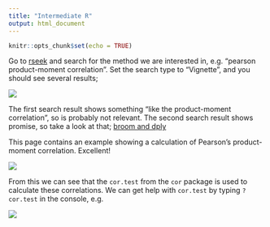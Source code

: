 ```yaml
---
title: "Intermediate R"
output: html_document
---
```


```r
knitr::opts_chunk$set(echo = TRUE)
```

Go to [rseek](https://rseek.org) and search for the method we are interested
in, e.g. "pearson product-moment correlation". Set the search type 
to "Vignette", and you should see several results;

![](images/packaging_answer02.png)

The first search result shows something "like the product-moment correlation",
so is probably not relevant. The second search result shows promise, so 
take a look at that; [broom and dply](https://cran.r-project.org/web/packages/broom/vignettes/broom_and_dplyr.html)

This page contains an example showing a calculation of Pearson's product-moment
correlation. Excellent!

![](images/packaging_answer03.png)

From this we can see that the `cor.test` from the `cor` package is used to calculate these
correlations. We can get help with `cor.test` by typing `?cor.test` in the console, e.g.

![](images/packaging_answer04.png)

